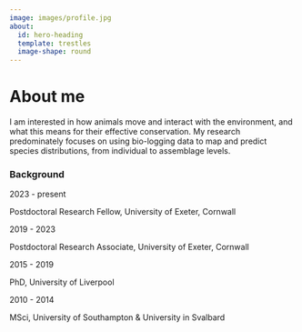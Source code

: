 ```yaml
---
image: images/profile.jpg
about:
  id: hero-heading
  template: trestles
  image-shape: round
---
```


::: {#hero-heading}
# About me

I am interested in how animals move and interact with the environment, and what this means for their effective conservation. My research predominately focuses on using bio-logging data to map and predict species distributions, from individual to assemblage levels.
:::

### Background

::::: grid
::: g-col-3
2023 - present
:::

::: g-col-8
Postdoctoral Research Fellow, University of Exeter, Cornwall
:::
:::::

::::: grid
::: g-col-3
2019 - 2023
:::

::: g-col-8
Postdoctoral Research Associate, University of Exeter, Cornwall
:::
:::::

::::: grid
::: g-col-3
2015 - 2019
:::

::: g-col-8
PhD, University of Liverpool
:::
:::::

::::: grid
::: g-col-3
2010 - 2014
:::

::: g-col-8
MSci, University of Southampton & University in Svalbard
:::
:::::
